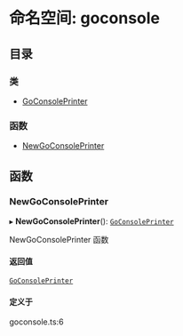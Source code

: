 # 命名空间: goconsole

## 目录

### 类

- [GoConsolePrinter](/templates/protocols/javascript/modules/goconsole.GoConsolePrinter)

### 函数

- [NewGoConsolePrinter](/templates/protocols/javascript/modules/goconsole#newgoconsoleprinter)

## 函数

### NewGoConsolePrinter

▸ **NewGoConsolePrinter**(): [`GoConsolePrinter`](/templates/protocols/javascript/modules/goconsole.GoConsolePrinter)

NewGoConsolePrinter 函数

#### 返回值

[`GoConsolePrinter`](/templates/protocols/javascript/modules/goconsole.GoConsolePrinter)

#### 定义于

goconsole.ts:6
